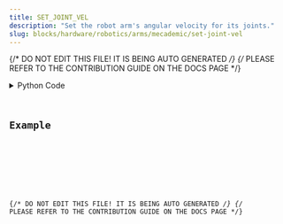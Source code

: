 ```yaml
---
title: SET_JOINT_VEL
description: "Set the robot arm's angular velocity for its joints."
slug: blocks/hardware/robotics/arms/mecademic/set-joint-vel
---
```


{/* DO NOT EDIT THIS FILE! IT IS BEING AUTO GENERATED */}
{/* PLEASE REFER TO THE CONTRIBUTION GUIDE ON THE DOCS PAGE */}


<PythonDocsDisplay docstring={docstring} />
<details>
<summary>Python Code</summary>



<Code code={pythonCode} lang="py" wrap theme="dracula" />

[Find this Flojoy Block on GitHub](https://github.com/flojoy-ai/blocks/blob/main/blocks/HARDWARE/ROBOTICS/ARMS/MECADEMIC/SET_JOINT_VEL/SET_JOINT_VEL.py)

</details>

## Example


<GetHelpWidget />


<AppDisplay app={app} blockName="SET_JOINT_VEL" client:visible />


<Example />

{/* DO NOT EDIT THIS FILE! IT IS BEING AUTO GENERATED */}
{/* PLEASE REFER TO THE CONTRIBUTION GUIDE ON THE DOCS PAGE */}
